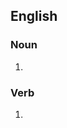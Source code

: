 ==English==

===Noun===
{{head|en|noun form}}

# {{plural of|en|gnarl}}

===Verb===
{{head|en|verb form}}

# {{en-third-person singular of|gnarl}}